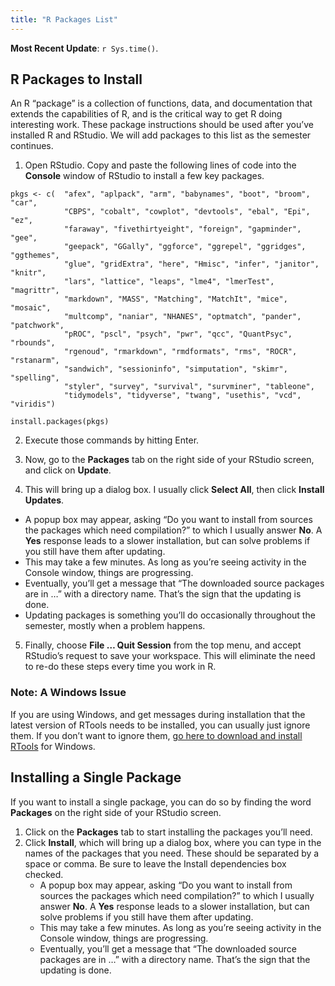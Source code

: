 ```yaml
---
title: "R Packages List"
---
```


**Most Recent Update**: `r Sys.time()`.

## R Packages to Install

An R "package" is a collection of functions, data, and documentation that extends the capabilities of R, and is the critical way to get R doing interesting work. These package instructions should be used after you've installed R and RStudio. We will add packages to this list as the semester continues.

1. Open RStudio. Copy and paste the following lines of code into the **Console** window of RStudio to install a few key packages.

```
pkgs <- c(  "afex", "aplpack", "arm", "babynames", "boot", "broom", "car", 
            "CBPS", "cobalt", "cowplot", "devtools", "ebal", "Epi", "ez", 
            "faraway", "fivethirtyeight", "foreign", "gapminder", "gee", 
            "geepack", "GGally", "ggforce", "ggrepel", "ggridges", "ggthemes", 
            "glue", "gridExtra", "here", "Hmisc", "infer", "janitor", "knitr", 
            "lars", "lattice", "leaps", "lme4", "lmerTest", "magrittr", 
            "markdown", "MASS", "Matching", "MatchIt", "mice", "mosaic", 
            "multcomp", "naniar", "NHANES", "optmatch", "pander", "patchwork", 
            "pROC", "pscl", "psych", "pwr", "qcc", "QuantPsyc", "rbounds", 
            "rgenoud", "rmarkdown", "rmdformats", "rms", "ROCR", "rstanarm", 
            "sandwich", "sessioninfo", "simputation", "skimr", "spelling", 
            "styler", "survey", "survival", "survminer", "tableone", 
            "tidymodels", "tidyverse", "twang", "usethis", "vcd", "viridis")
                
install.packages(pkgs)
```

2.  Execute those commands by hitting Enter.

3.  Now, go to the **Packages** tab on the right side of your RStudio screen, and click on **Update**. 

4.  This will bring up a dialog box. I usually click **Select All**, then click **Install Updates**. 
- A popup box may appear, asking "Do you want to install from sources the packages which need compilation?" to which I usually answer **No**. A **Yes** response leads to a slower installation, but can solve problems if you still have them after updating.
- This may take a few minutes. As long as you're seeing activity in the Console window, things are progressing.
- Eventually, you'll get a message that "The downloaded source packages are in ..." with a directory name. That's the sign that the updating is done.
- Updating packages is something you'll do occasionally throughout the semester, mostly when a problem happens.

5.  Finally, choose **File ... Quit Session** from the top menu, and accept RStudio's request to save your workspace. This will eliminate the need to re-do these steps every time you work in R.

### Note: A Windows Issue

If you are using Windows, and get messages during installation that the latest version of RTools needs to be installed, you can usually just ignore them. If you don't want to ignore them, [go here to download and install RTools](https://cran.r-project.org/bin/windows/Rtools/) for Windows.

## Installing a Single Package

If you want to install a single package, you can do so by finding the word **Packages** on the right side of your RStudio screen. 

1. Click on the **Packages** tab to start installing the packages you'll need. 
2. Click **Install**, which will bring up a dialog box, where you can type in the names of the packages that you need. These should be separated by a space or comma. Be sure to leave the Install dependencies box checked.
    - A popup box may appear, asking "Do you want to install from sources the packages which need compilation?" to which I usually answer **No**. A **Yes** response leads to a slower installation, but can solve problems if you still have them after updating.
    - This may take a few minutes. As long as you're seeing activity in the Console window, things are progressing.
    - Eventually, you'll get a message that "The downloaded source packages are in ..." with a directory name. That's the sign that the updating is done.